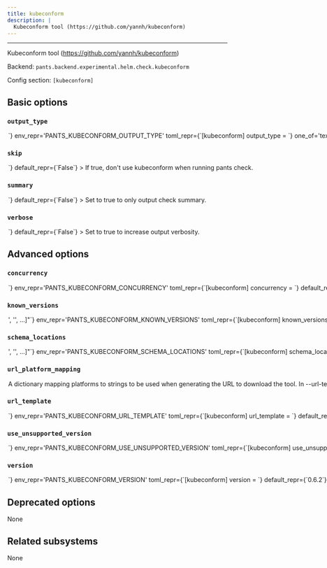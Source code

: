 ```yaml
---
title: kubeconform
description: |
  Kubeconform tool (https://github.com/yannh/kubeconform)
---
```



---

Kubeconform tool (https://github.com/yannh/kubeconform)

Backend: <span className="color--primary">`pants.backend.experimental.helm.check.kubeconform`</span>

Config section: <span className="color--primary">`[kubeconform]`</span>

<span className={styles.options}>

## Basic options

### `output_type`

<Option
  cli_repr={`--kubeconform-output-type=<KubeconformOutput>`}
  env_repr='PANTS_KUBECONFORM_OUTPUT_TYPE'
  toml_repr={`[kubeconform]
output_type = <KubeconformOutput>`}
  one_of='text, json, tap, junit'
  default_repr={`text`}
>

Output type used by `kubeconform`.

</Option>

### `skip`

<Option
  cli_repr={`--[no-]kubeconform-skip`}
  env_repr='PANTS_KUBECONFORM_SKIP'
  toml_repr={`[kubeconform]
skip = <bool>`}
  default_repr={`False`}
>

If true, don&#x27;t use kubeconform when running `pants check`.

</Option>

### `summary`

<Option
  cli_repr={`--[no-]kubeconform-summary`}
  env_repr='PANTS_KUBECONFORM_SUMMARY'
  toml_repr={`[kubeconform]
summary = <bool>`}
  default_repr={`False`}
>

Set to true to only output check summary.

</Option>

### `verbose`

<Option
  cli_repr={`--[no-]kubeconform-verbose`}
  env_repr='PANTS_KUBECONFORM_VERBOSE'
  toml_repr={`[kubeconform]
verbose = <bool>`}
  default_repr={`False`}
>

Set to true to increase output verbosity.

</Option>

## Advanced options

### `concurrency`

<Option
  cli_repr={`--kubeconform-concurrency=<int>`}
  env_repr='PANTS_KUBECONFORM_CONCURRENCY'
  toml_repr={`[kubeconform]
concurrency = <int>`}
  default_repr={`None`}
>

Number of workers used by Kubeconform to validate resources.

</Option>

### `known_versions`

<Option
  cli_repr={`--kubeconform-known-versions="['<str>', '<str>', ...]"`}
  env_repr='PANTS_KUBECONFORM_KNOWN_VERSIONS'
  toml_repr={`[kubeconform]
known_versions = [
    '<str>',
    '<str>',
    ...,
]`}
  default_repr={`[\n  "0.6.2|linux_arm64 |41c15ecbb120042bee0aca8a616e479b555084d5d14bc2e095ed96081c1e9404|5335394",\n  "0.6.2|linux_x86_64|d2a10db6b78d56de8fe9375b9c351bc573aa218a74da04d114767b505a675090|5739066",\n  "0.6.2|macos_arm64 |881e3fe2ecdb1cc41bce80013113f24da80e1bec593876ffe88668333ae69b51|5423607",\n  "0.6.2|macos_x86_64|88e53c2562482ed5ab7434188ca5ba03d3482088ac52d53da7499d579923f2e8|5656173"\n]`}
>

Known versions to verify downloads against.

Each element is a pipe-separated string of `version|platform|sha256|length` or
`version|platform|sha256|length|url_override`, where:

- `version` is the version string
- `platform` is one of `[linux_arm64,linux_x86_64,macos_arm64,macos_x86_64]`
- `sha256` is the 64-character hex representation of the expected sha256
  digest of the download file, as emitted by `shasum -a 256`
- `length` is the expected length of the download file in bytes, as emitted by
  `wc -c`
- (Optional) `url_override` is a specific url to use instead of the normally
  generated url for this version

E.g., `3.1.2|macos_x86_64|6d0f18cd84b918c7b3edd0203e75569e0c7caecb1367bbbe409b44e28514f5be|42813`.
and `3.1.2|macos_arm64 |aca5c1da0192e2fd46b7b55ab290a92c5f07309e7b0ebf4e45ba95731ae98291|50926|https://example.mac.org/bin/v3.1.2/mac-aarch64-v3.1.2.tgz`.

Values are space-stripped, so pipes can be indented for readability if necessary.

</Option>

### `schema_locations`

<Option
  cli_repr={`--kubeconform-schema-locations="['<str>', '<str>', ...]"`}
  env_repr='PANTS_KUBECONFORM_SCHEMA_LOCATIONS'
  toml_repr={`[kubeconform]
schema_locations = [
    '<str>',
    '<str>',
    ...,
]`}
  default_repr={`[\n  "default"\n]`}
>

List of schema locations to use to validate the resources.

</Option>

### `url_platform_mapping`

<Option
  cli_repr={`--kubeconform-url-platform-mapping="{'key1': val1, 'key2': val2, ...}"`}
  env_repr='PANTS_KUBECONFORM_URL_PLATFORM_MAPPING'
  toml_repr={`[kubeconform.url_platform_mapping]
key1 = val1
key2 = val2
...`}
  default_repr={`{\n  "linux_arm64": "linux-arm64",\n  "linux_x86_64": "linux-amd64",\n  "macos_arm64": "darwin-arm64",\n  "macos_x86_64": "darwin-amd64"\n}`}
>

A dictionary mapping platforms to strings to be used when generating the URL to download the tool.

In `--url-template`, anytime the `{platform}` string is used, Pants will determine the current platform, and substitute `{platform}` with the respective value from your dictionary.

For example, if you define `{"macos_x86_64": "apple-darwin", "linux_x86_64": "unknown-linux"}`, and run Pants on Linux with an intel architecture, then `{platform}` will be substituted in the `--url-template` option with `unknown-linux`.

</Option>

### `url_template`

<Option
  cli_repr={`--kubeconform-url-template=<str>`}
  env_repr='PANTS_KUBECONFORM_URL_TEMPLATE'
  toml_repr={`[kubeconform]
url_template = <str>`}
  default_repr={`https://github.com/yannh/kubeconform/releases/download/v{version}/kubeconform-{platform}.tar.gz`}
>

URL to download the tool, either as a single binary file or a compressed file (e.g. zip file). You can change this to point to your own hosted file, e.g. to work with proxies or for access via the filesystem through a `file:$abspath` URL (e.g. `file:/this/is/absolute`, possibly by [templating the buildroot in a config file](https://www.pantsbuild.org/2.26/docs/using-pants/key-concepts/options#config-file-entries)).

Use `{version}` to have the value from `--version` substituted, and `{platform}` to have a value from `--url-platform-mapping` substituted in, depending on the current platform. For example, https://github.com/.../protoc-&#123;version&#125;-&#123;platform&#125;.zip.

</Option>

### `use_unsupported_version`

<Option
  cli_repr={`--kubeconform-use-unsupported-version=<UnsupportedVersionUsage>`}
  env_repr='PANTS_KUBECONFORM_USE_UNSUPPORTED_VERSION'
  toml_repr={`[kubeconform]
use_unsupported_version = <UnsupportedVersionUsage>`}
  one_of='error, warning'
  default_repr={`error`}
>

What action to take in case the requested version of kubeconform is not supported.

Supported kubeconform versions: unspecified

</Option>

### `version`

<Option
  cli_repr={`--kubeconform-version=<str>`}
  env_repr='PANTS_KUBECONFORM_VERSION'
  toml_repr={`[kubeconform]
version = <str>`}
  default_repr={`0.6.2`}
>

Use this version of kubeconform.

</Option>

## Deprecated options

None

## Related subsystems

None

</span>
